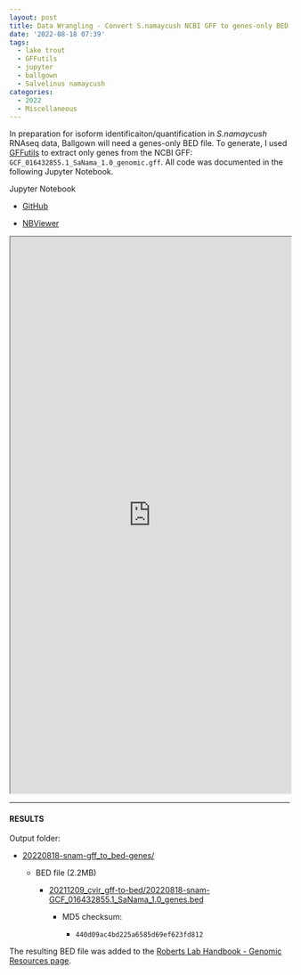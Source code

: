 ```yaml
---
layout: post
title: Data Wrangling - Convert S.namaycush NCBI GFF to genes-only BED file for Use in Ballgown Analysis
date: '2022-08-18 07:39'
tags: 
  - lake trout
  - GFFutils
  - jupyter
  - ballgown
  - Salvelinus namaycush
categories: 
  - 2022
  - Miscellaneous
---
```

In preparation for isoform identificaiton/quantification in _S.namaycush_ RNAseq data, Ballgown will need a genes-only BED file. To generate, I used [GFFutils](https://gffutils.readthedocs.io/en/latest/) to extract only genes from the NCBI GFF: `GCF_016432855.1_SaNama_1.0_genomic.gff`. All code was documented in the following Jupyter Notebook.

Jupyter Notebook

- [GitHub](https://github.com/RobertsLab/code/blob/master/notebooks/sam/20220818-snam-gff_to_bed-genes.ipynb)

- [NBViewer](https://nbviewer.org/github/RobertsLab/code/blob/master/notebooks/sam/20220818-snam-gff_to_bed-genes.ipynb)


<iframe src="https://nbviewer.org/github/RobertsLab/code/blob/master/notebooks/sam/20220818-snam-gff_to_bed-genes.ipynb" width="100%" height="1000" scrolling="yes"></iframe>

---

#### RESULTS

Output folder:

- [20220818-snam-gff_to_bed-genes/](https://gannet.fish.washington.edu/Atumefaciens/20220818-snam-gff_to_bed-genes/)

  - BED file (2.2MB)

    - [20211209_cvir_gff-to-bed/20220818-snam-GCF_016432855.1_SaNama_1.0_genes.bed](https://gannet.fish.washington.edu/Atumefaciens/20220818-snam-gff_to_bed-genes/20220818-snam-GCF_016432855.1_SaNama_1.0_genes.bed)

      - MD5 checksum:

        - `440d09ac4bd225a6585d69ef623fd812  `


The resulting BED file was added to the [Roberts Lab Handbook - Genomic Resources page](https://robertslab.github.io/resources/Genomic-Resources/#salvelinus-namaycush).

